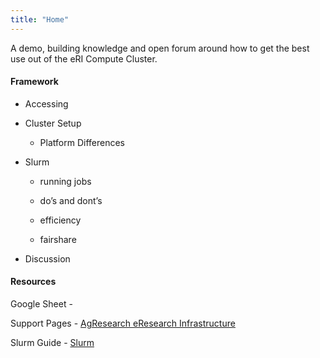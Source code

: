 ---
title: "Home"
---

A demo, building knowledge and open forum around how to get the best use out of the eRI Compute Cluster.

####   Framework

-   Accessing

-   Cluster Setup

    -   Platform Differences

-   Slurm

    -   running jobs

    -   do's and dont's

    -   efficiency

    -   fairshare

-   Discussion

#### Resources

Google Sheet -

Support Pages - [AgResearch eResearch Infrastructure](https://nznesi.atlassian.net/wiki/spaces/eRI/overview?homepageId=2711650723)

Slurm Guide - [Slurm](https://nznesi.atlassian.net/wiki/spaces/eRI/pages/3010363404/Slurm+Reference+Guide)
